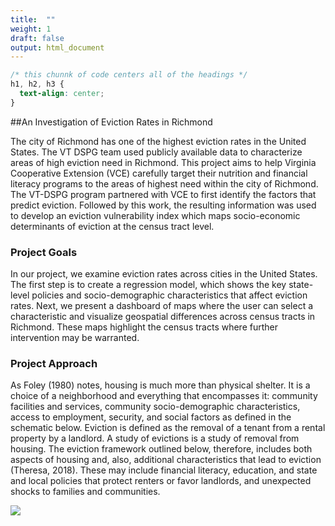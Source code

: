 ```yaml
---
title:  ""
weight: 1
draft: false
output: html_document
---
```

```css
/* this chunnk of code centers all of the headings */
h1, h2, h3 {
  text-align: center;
}
```

##An Investigation of Eviction Rates in Richmond

The city of Richmond has one of the highest eviction rates in the United States. The VT DSPG team used publicly available data to characterize areas of high eviction need in Richmond. This project aims to help Virginia Cooperative Extension (VCE) carefully target their nutrition and financial literacy programs to the areas of highest need within the city of Richmond. The VT-DSPG program partnered with VCE to first identify the factors that predict eviction. Followed by this work, the resulting information was used to develop an eviction vulnerability index which maps socio-economic determinants of eviction at the census tract level.

### Project Goals


In our project, we examine eviction rates across cities in the United States. The first step is to create a regression model, which shows the key state-level policies and socio-demographic characteristics that affect eviction rates. Next, we present a dashboard of maps where the user can select a characteristic and visualize geospatial differences across census tracts in Richmond. These maps highlight the census tracts where further intervention may be warranted. 


### Project Approach

As Foley (1980) notes, housing is much more than physical shelter. It is a choice of a neighborhood and everything that encompasses it: community facilities and services, community socio-demographic characteristics, access to employment, security, and social factors as defined in the schematic below. Eviction is defined as the removal of a tenant from a rental property by a landlord. A study of evictions is a study of removal from housing. The eviction framework outlined below, therefore, includes both aspects of housing and, also, additional characteristics that lead to eviction (Theresa, 2018). These may include financial literacy, education, and state and local policies that protect renters or favor landlords, and unexpected shocks to families and communities.

 ![](Images/ev_fr.png)
 
 
